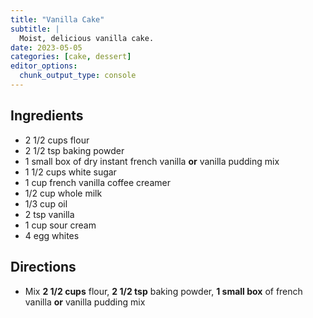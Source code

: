 ```yaml
---
title: "Vanilla Cake"
subtitle: |
  Moist, delicious vanilla cake.
date: 2023-05-05
categories: [cake, dessert]
editor_options:
  chunk_output_type: console
---
```


## Ingredients

* 2 1/2 cups flour
* 2 1/2 tsp baking powder
* 1 small box of dry instant french vanilla **or** vanilla pudding mix
* 1 1/2 cups white sugar
* 1 cup french vanilla coffee creamer
* 1/2 cup whole milk
* 1/3 cup oil
* 2 tsp vanilla
* 1 cup sour cream
* 4 egg whites

## Directions

* Mix **2 1/2 cups** flour, **2 1/2 tsp** baking powder, **1 small box** of french vanilla **or** vanilla pudding mix
